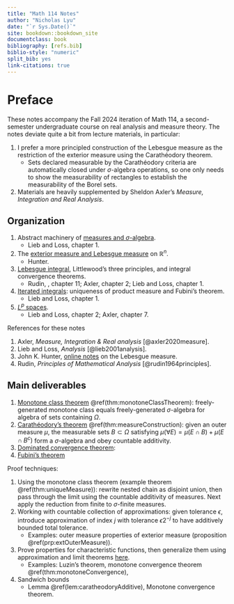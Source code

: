 ```yaml
---
title: "Math 114 Notes"
author: "Nicholas Lyu"
date: "`r Sys.Date()`"
site: bookdown::bookdown_site
documentclass: book
bibliography: [refs.bib]
biblio-style: "numeric"
split_bib: yes
link-citations: true
---
```


\usepackage{cancel}
\usepackage{amsmath}
\usepackage{bm}
\newcommand{\pd}[1]{\partial_{#1}}

\newcommand{\mbb}{\mathbb}
\newcommand{\mbf}{\mathbf}
\newcommand{\mb}{\boldsymbol}
\newcommand{\mrm}{\mathrm}
\newcommand{\mca}{\mathcal}
\newcommand{\mfk}{\mathfrak}
\newcommand{\tr}{\mrm{tr}} 
\newcommand{\df}{\dfrac}
\newcommand{\la}{\langle}
\newcommand{\ra}{\rangle}
\newcommand{\dag}{\dagger}

\newcommand{\Cl}{\mca C}
\newcommand{\Gr}{\mca G}
\newcommand{\Pf}{\mrm{Pf}}
\newcommand{\Pa}{\mca P}
\newcommand{\R}{\mbb R}
\newcommand{\N}{\mbb N}
\newcommand{\supp}{\mrm{supp}}

\newcommand{\poly}{\mrm{poly}}



# Preface {-}
These notes accompany the Fall 2024 iteration of Math 114, a second-semester 
undergraduate course on real analysis and measure theory. The notes 
deviate quite a bit from lecture materials, in particular: 

1. I prefer a more principled construction of the Lebesgue measure as the restriction of 
    the exterior measure using the Carathéodory theorem.
    - Sets declared measurable by the Carathéodory criteria are automatically 
    closed under $\sigma$-algebra operations, so 
    one only needs to show the measurability of rectangles 
    to establish the measurability of the Borel sets.
2. Materials are heavily supplemented by Sheldon Axler's 
    _Measure, Integration and Real Analysis_. 

## Organization {-}

1. Abstract machinery of [measures and $\sigma$-algebra](#abstractMachinery). 
    - Lieb and Loss, chapter 1. 
2. The [exterior measure and Lebesgue measure](#realMeasures) on $\R^n$. 
    - Hunter. 
3. [Lebesgue integral](#integration), 
    Littlewood's three principles, and integral convergence theorems. 
    - Rudin, , chapter 11; Axler, chapter 2; Lieb and Loss, chapter 1. 
4. [Iterated integrals](#iteratedIntegrals}): uniqueness of product measure 
    and Fubini's theorem. 
    - Lieb and Loss, chapter 1. 
5. [$L^p$ spaces](#Lpspaces). 
    - Lieb and Loss, chapter 2; Axler, chapter 7. 

References for these notes

1. Axler, _Measure, Integration \& Real analysis_ [@axler2020measure]. 
2. Lieb and Loss, _Analysis_ [@lieb2001analysis]. 
3. John K. Hunter, [online notes](https://www.math.ucdavis.edu/~hunter/measure_theory/measure_notes_ch2.pdf)
    on the Lebesgue measure. 
4. Rudin, _Principles of Mathematical Analysis_ [@rudin1964principles]. 


## Main deliverables {-}

1. <u>Monotone class theorem</u> \@ref(thm:monotoneClassTheorem): 
    freely-generated monotone class equals freely-generated $\sigma$-algebra 
    for algebra of sets containing $\Omega$. 
2. <u>Carathéodory's theorem</u> \@ref(thm:measureConstruction): 
    given an outer measure $\mu$, the measurable sets $B\subset \Omega$ satisfying 
    $\mu(\forall E) = \mu(E\cap B) + \mu(E\cap B^c)$ form a $\sigma$-algebra 
    and obey countable additivity. 
3. <u>Dominated convergence theorem</u>:  
4. <u>Fubini's theorem</u>

Proof techniques:

1. Using the monotone class theorem (example theorem \@ref(thm:uniqueMeasure)): 
    rewrite nested chain as disjoint union, then pass through the limit 
    using the countable additivity of measures. 
    Next apply the reduction from finite to $\sigma$-finite measures. 
2. Working with countable collection of approximations: given tolerance $\epsilon$, 
    introduce approximation of index $j$ with tolerance $\epsilon 2^{-j}$ 
    to have additively bounded total tolerance. 
    - Examples: outer measure properties of 
    exterior measure (proposition \@ref(prp:extOuterMeasure)). 
3. Prove properties for characteristic functions, then generalize them 
    using approximation and limit theorems [here](#realIntegration). 
    - Examples: Luzin's theorem, 
    monotone convergence theorem \@ref(thm:monotoneConvergence),   
4. Sandwich bounds 
    - Lemma \@ref(lem:caratheodoryAdditive), 
    Monotone convergence theorem. 